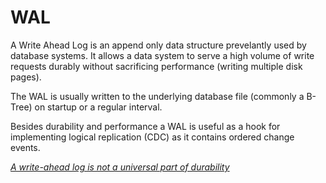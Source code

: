 # WAL

A Write Ahead Log is an append only data structure prevelantly used by database systems.
It allows a data system to serve a high volume of write requests durably without sacrificing
performance (writing multiple disk pages).

The WAL is usually written to the underlying database file (commonly a B-Tree) on startup or a regular interval.

Besides durability and performance a WAL is useful as a hook for implementing logical replication (CDC) as it contains
ordered change events.

<cite>
  <a href="https://notes.eatonphil.com/2024-07-01-a-write-ahead-log-is-not-a-universal-part-of-durability.html">
    A write-ahead log is not a universal part of durability
  </a>
</cite>
